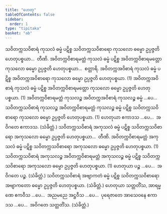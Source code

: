 ```yaml
---
title: "ဟေတု"
tableOfContents: false
sidebar:
  order: 1
type: "tipitaka"
basket: "ab"
---
```



<DynamicBreadcrumb />

<Division number="11">

<Paragraph number="333">
သဝိတက္ကသဝိစာရံ ကုသလံ ဓမ္မံ ပဋိစ္စ သဝိတက္ကသဝိစာရော ကုသလော ဓမ္မော ဥပ္ပဇ္ဇတိ ဟေတုပစ္စယာ…  တီဏိ.
</Paragraph>

<Paragraph number="334">
အဝိတက္ကဝိစာရမတ္တံ ကုသလံ ဓမ္မံ ပဋိစ္စ အဝိတက္ကဝိစာရမတ္တော ကုသလော ဓမ္မော ဥပ္ပဇ္ဇတိ ဟေတုပစ္စယာ…  စတ္တာရိ.
</Paragraph>

<Paragraph number="335">
အဝိတက္ကအဝိစာရံ ကုသလံ ဓမ္မံ ပဋိစ္စ အဝိတက္ကအဝိစာရော ကုသလော ဓမ္မော ဥပ္ပဇ္ဇတိ ဟေတုပစ္စယာ. (1)
</Paragraph>

<Paragraph number="336">
အဝိတက္ကအဝိစာရံ ကုသလံ ဓမ္မံ ပဋိစ္စ အဝိတက္ကဝိစာရမတ္တော ကုသလော ဓမ္မော ဥပ္ပဇ္ဇတိ ဟေတုပစ္စယာ. (1)
</Paragraph>

<Paragraph number="337">
အဝိတက္ကဝိစာရမတ္တံ ကုသလဉ္စ အဝိတက္ကအဝိစာရံ ကုသလဉ္စ ဓမ္မံ …ပေ…  သဝိတက္ကသဝိစာရံ ကုသလဉ္စ အဝိတက္ကဝိစာရမတ္တံ ကုသလဉ္စ ဓမ္မံ ပဋိစ္စ သဝိတက္ကသဝိစာရော ကုသလော ဓမ္မော ဥပ္ပဇ္ဇတိ ဟေတုပစ္စယာ. (1)
</Paragraph>

<Paragraph number="338">
ဟေတုယာ ဧကာဒသ …ပေ…  အဝိဂတေ ဧကာဒသ. (သံခိတ္တံ.)
</Paragraph>

</Division>
<Division number="12">

<Paragraph number="339">
သဝိတက္ကသဝိစာရံ အကုသလံ ဓမ္မံ ပဋိစ္စ သဝိတက္ကသဝိစာရော အကုသလော ဓမ္မော ဥပ္ပဇ္ဇတိ ဟေတုပစ္စယာ…  တီဏိ.
</Paragraph>

<Paragraph number="340">
အဝိတက္ကဝိစာရမတ္တံ အကုသလံ ဓမ္မံ ပဋိစ္စ သဝိတက္ကသဝိစာရော အကုသလော ဓမ္မော ဥပ္ပဇ္ဇတိ ဟေတုပစ္စယာ. (1)
</Paragraph>

<Paragraph number="341">
သဝိတက္ကသဝိစာရံ အကုသလဉ္စ အဝိတက္ကဝိစာရမတ္တံ အကုသလဉ္စ ဓမ္မံ ပဋိစ္စ သဝိတက္ကသဝိစာရော အကုသလော ဓမ္မော ဥပ္ပဇ္ဇတိ ဟေတုပစ္စယာ. (1)
</Paragraph>

<Paragraph number="342">
ဟေတုယာ ပဉ္စ …ပေ…  အဝိဂတေ ပဉ္စ. (သံခိတ္တံ.)
</Paragraph>

</Division>
<Division number="13">

<Paragraph number="343">
သဝိတက္ကသဝိစာရံ အဗျာကတံ ဓမ္မံ ပဋိစ္စ သဝိတက္ကသဝိစာရော အဗျာကတော ဓမ္မော ဥပ္ပဇ္ဇတိ ဟေတုပစ္စယာ. (သံခိတ္တံ.)
</Paragraph>

<Paragraph number="344">
ဟေတုယာ သတ္တတိံသ, အာရမ္မဏေ ဧကဝီသ …ပေ…  အညမညေ အဋ္ဌဝီသ …ပေ…  ပုရေဇာတေ အာသေဝနေ ဧကာဒသ …ပေ…  အဝိဂတေ သတ္တတိံသ. (သံခိတ္တံ.)
</Paragraph>
</Division>